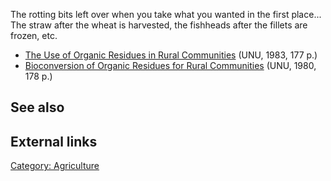 The rotting bits left over when you take what you wanted in the first place...  The straw after the wheat is harvested, the fishheads after the fillets are frozen, etc.

*[[The Use of Organic Residues in Rural Communities]] (UNU, 1983, 177 p.)
*[[Bioconversion of Organic Residues for Rural Communities]] (UNU, 1980, 178 p.)

== See also ==

== External links ==

[[Category: Agriculture]]